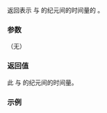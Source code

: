 {{cpp/chrono/time_point/title|time_since_epoch}}
{{cpp/chrono/time_point/navbar}}
{{dcl begin}}
{{dcl rev begin}}
{{dcl|since=c++11|notes={{mark constexpr since c++14}}|
duration time_since_epoch() const;
}}
{{dcl rev end}}
{{dcl end}}

返回表示 {{c|*this}} 与 {{tt|clock}} 的纪元间的时间量的 {{lc|std::chrono::duration|duration}}。

===参数===
（无）

===返回值===
此 {{tt|time_point}} 与 {{tt|clock}} 的纪元间的时间量。

===示例===
{{example
|p=true
|code=
#include &lt;chrono&gt;
#include &lt;ctime&gt;
#include &lt;iostream&gt;

int main()
{
    const auto p0 = std::chrono::time_point&lt;std::chrono::system_clock&gt;{};
    const auto p1 = std::chrono::system_clock::now();
    const auto p2 = p1 - std::chrono::hours(24);
 
    std::time_t epoch_time = std::chrono::system_clock::to_time_t(p0);
    std::cout &lt;&lt; "纪元: " &lt;&lt; std::ctime(&amp;epoch_time);
    std::time_t today_time = std::chrono::system_clock::to_time_t(p1);
    std::cout &lt;&lt; "今天: " &lt;&lt; std::ctime(&amp;today_time);
 
    std::cout &lt;&lt; "纪元起小时数: "
              &lt;&lt; std::chrono::duration_cast&lt;std::chrono::hours&gt;(
                     p1.time_since_epoch()).count() 
              &lt;&lt; '\n';
    std::cout &lt;&lt; "昨天，纪元起小时数: "
              &lt;&lt; std::chrono::duration_cast&lt;std::chrono::hours&gt;(
                     p2.time_since_epoch()).count() 
              &lt;&lt; '\n';
}
|output=
纪元: Thu Jan  1 00:00:00 1970
今天: Fri Jun 30 10:44:11 2017
纪元起小时数: 416338
昨天，纪元起小时数: 416314
}}

{{langlinks|de|en|es|fr|it|ja|pt|ru}}